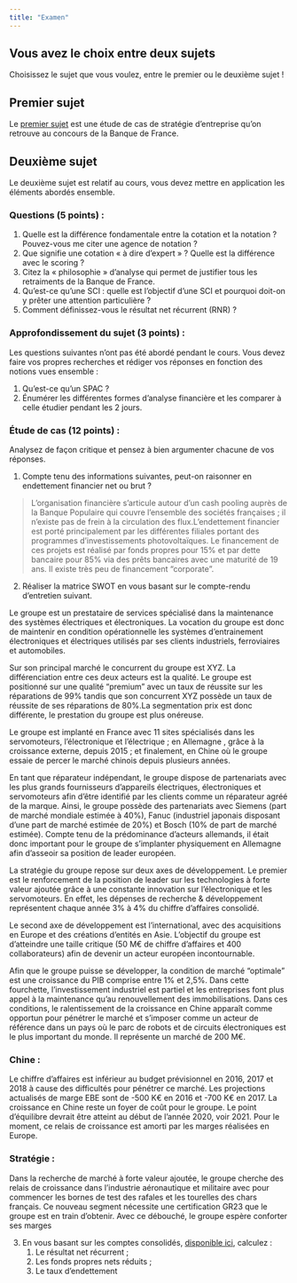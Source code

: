 ---
title: "Examen"
---

::: {.callout-important}
## Vous avez le choix entre deux sujets
Choisissez le sujet que vous voulez, entre le premier ou le deuxième sujet !
:::

## Premier sujet

Le [premier sujet](https://www.recrutement.banque-france.fr/app/uploads/2023/09/CCS_CDIR_2023_ECSE.pdf) est une étude de cas de stratégie d’entreprise qu’on retrouve au concours de la Banque de France.

## Deuxième sujet

Le deuxième sujet est relatif au cours, vous devez mettre en application les éléments abordés ensemble.

### Questions (5 points) :

1. Quelle est la différence fondamentale entre la cotation et la notation ? Pouvez-vous me citer une agence de notation ?
2. Que signifie une cotation « à dire d’expert » ? Quelle est la différence avec le scoring ?
3. Citez la « philosophie » d’analyse qui permet de justifier tous les retraiments de la Banque de France.
4. Qu’est-ce qu’une SCI : quelle est l’objectif d’une SCI et pourquoi doit-on y prêter une attention particulière ?
5. Comment définissez-vous le résultat net récurrent (RNR) ?

### Approfondissement du sujet (3 points) :

Les questions suivantes n’ont pas été abordé pendant le cours. Vous devez faire vos propres recherches et rédiger vos réponses en fonction des notions vues ensemble :

1. Qu’est-ce qu’un SPAC ?
2. Énumérer les différentes formes d’analyse financière et les comparer à celle étudier pendant les 2 jours.

### Étude de cas (12 points) :

Analysez de façon critique et pensez à bien argumenter chacune de vos réponses.

1. Compte tenu des informations suivantes, peut-on raisonner en endettement financier net ou brut ?

> L’organisation financière s’articule autour d’un cash pooling auprès de la Banque Populaire qui couvre l’ensemble des sociétés françaises ; il n'existe pas de frein à la circulation des flux.L’endettement financier est porté principalement par les différentes filiales portant des programmes d’investissements photovoltaïques. Le financement de ces projets est réalisé par fonds propres pour 15% et par dette bancaire pour 85% via des prêts bancaires avec une maturité de 19 ans. Il existe très peu de financement "corporate".

2. Réaliser la matrice SWOT en vous basant sur le compte-rendu d’entretien suivant.

::: {.callout-note}
Le groupe est un prestataire de services spécialisé dans la maintenance des systèmes électriques et électroniques. La vocation du groupe est donc de maintenir en condition opérationnelle les systèmes d’entrainement électroniques et électriques utilisés par ses clients industriels, ferroviaires et automobiles.

Sur son principal marché le concurrent du groupe est XYZ. La différenciation entre ces deux acteurs est la qualité. Le groupe est positionné sur une qualité "premium" avec un taux de réussite sur les réparations de 99% tandis que son concurrent XYZ possède un taux de réussite de ses réparations de 80%.La segmentation prix est donc différente, le prestation du groupe est plus onéreuse.

Le groupe est implanté en France avec 11 sites spécialisés dans les servomoteurs, l'électronique et l'électrique ; en Allemagne , grâce à la croissance externe, depuis 2015 ; et finalement, en Chine où le groupe essaie de percer le marché chinois depuis plusieurs années.

En tant que réparateur indépendant, le groupe dispose de partenariats avec les plus grands fournisseurs d'appareils électriques, électroniques et servomoteurs afin d'être identifié par les clients comme un réparateur agréé de la marque. Ainsi, le groupe possède des partenariats avec Siemens (part de marché mondiale estimée à 40%), Fanuc (industriel japonais disposant d'une part de marché estimée de 20%) et Bosch (10% de part de marché estimée). Compte tenu de la prédominance d'acteurs allemands, il était donc important pour le groupe de s'implanter physiquement en Allemagne afin d'asseoir sa position de leader européen.

La stratégie du groupe repose sur deux axes de développement. Le premier est le renforcement de la position de leader sur les technologies à forte valeur ajoutée grâce à une constante innovation sur l’électronique et les servomoteurs. En effet, les dépenses de recherche & développement représentent chaque année 3% à 4% du chiffre d'affaires consolidé.

Le second axe de développement est l’international, avec des acquisitions en Europe et des créations d’entités en Asie. L’objectif du groupe est d’atteindre une taille critique (50 M€ de chiffre d’affaires et 400 collaborateurs) afin de devenir un acteur européen incontournable.

Afin que le groupe puisse se développer, la condition de marché "optimale" est une croissance du PIB comprise entre 1% et 2,5%. Dans cette fourchette, l'investissement industriel est partiel et les entreprises font plus appel à la maintenance qu'au renouvellement des immobilisations. Dans ces conditions, le ralentissement de la croissance en Chine apparaît comme opportun pour pénétrer le marché et s'imposer comme un acteur de référence dans un pays où le parc de robots et de circuits électroniques est le plus important du monde. Il représente un marché de 200 M€.

### Chine :

Le chiffre d'affaires est inférieur au budget prévisionnel en 2016, 2017 et 2018 à cause des difficultés pour pénétrer ce marché. Les projections actualisés de marge EBE sont de -500 K€ en 2016 et -700 K€ en 2017. La croissance en Chine reste un foyer de coût pour le groupe. Le point d'équilibre devrait être atteint au début de l'année 2020, voir 2021. Pour le moment, ce relais de croissance est amorti par les marges réalisées en Europe.

### Stratégie :

Dans la recherche de marché à forte valeur ajoutée, le groupe cherche des relais de croissance dans l'industrie aéronautique et militaire avec pour commencer les bornes de test des rafales et les tourelles des chars français. Ce nouveau segment nécessite une certification GR23 que le groupe est en train d'obtenir. Avec ce débouché, le groupe espère conforter ses marges
:::

3. En vous basant sur les comptes consolidés, [disponible ici](https://numberly.com/2023/04/1000mercis-document-d-informations-31-decembre-2022.pdf), calculez :
    1. Le résultat net récurrent ;
    2. Les fonds propres nets réduits ;
    3. Le taux d’endettement

